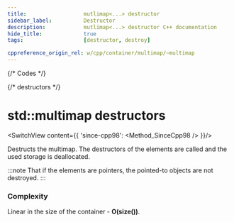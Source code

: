 ```yaml
---
title:					mutlimap<...> destructor
sidebar_label:			Destructor
description:			mutlimap<...> destructor C++ documentation
hide_title:				true
tags:					[destructor, destroy]

cppreference_origin_rel: w/cpp/container/multimap/~multimap
---
```



{/* Codes */}

{/* destructors */}


# std::multimap destructors

<SwitchView content={{
		'since-cpp98': <Method_SinceCpp98 />
	}}/>

Destructs the multimap. The destructors of the elements are called and the used storage is deallocated.

:::note
That if the elements are pointers, the pointed-to objects are not destroyed.
:::

### Complexity

Linear in the size of the container - **O(size())**.
